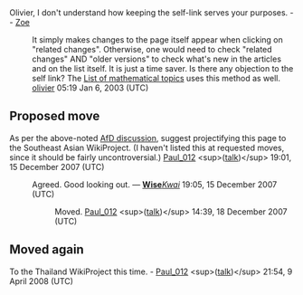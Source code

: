 <article id="165875" title=Talk:Index of Thailand-related articles>
	<talkpage id="165875" title="Talk:Index of Thailand-related articles">
{{Talkheader}}
{{WikiProjectBannerShell|collapsed=yes|1=
{{WikiProject Thailand
|class=List
|importance=low
|attention=
|collaboration-candidate=
|past-collaboration=
|peer-review= 
|old-peer-review=
|needs-infobox=
}}
{{WikiProject Index}}
}}
{{British-English}}

Olivier, I don't understand how keeping the self-link serves your purposes.  -- [[User:Zoe|Zoe]]

:It simply makes changes to the page itself appear when clicking on &quot;related changes&quot;. Otherwise, one would need to check &quot;related changes&quot; AND &quot;older versions&quot; to check what's new in the articles and on the list itself. It is just a time saver. Is there any objection to the self link? The [[List of mathematical topics]] uses this method as well. [[User:Olivier|olivier]] 05:19 Jan 6, 2003 (UTC)

== Proposed move ==
As per the above-noted [[Wikipedia:Articles for deletion/List of Angola-related topics|AfD discussion]], suggest projectifying this page  to the Southeast Asian WikiProject. (I haven't listed this at requested moves, since it should be fairly uncontroversial.) [[User:Paul 012|Paul_012]] &lt;sup&gt;([[User talk:Paul 012|talk]])&lt;/sup&gt; 19:01, 15 December 2007 (UTC)
:Agreed. Good looking out. — '''[[User:Wisekwai|Wise]]'''''[[User talk:Wisekwai|Kwai]]'' 19:05, 15 December 2007 (UTC)
::Moved. [[User:Paul 012|Paul_012]] &lt;sup&gt;([[User talk:Paul 012|talk]])&lt;/sup&gt; 14:39, 18 December 2007 (UTC)

== Moved again ==

To the Thailand WikiProject this time. - [[User:Paul 012|Paul_012]] &lt;sup&gt;([[User talk:Paul 012|talk]])&lt;/sup&gt; 21:54, 9 April 2008 (UTC)
	</talkpage>
</article>